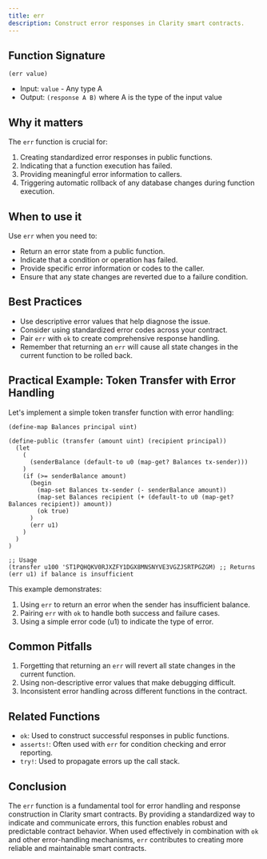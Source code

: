 ```yaml
---
title: err
description: Construct error responses in Clarity smart contracts.
---
```


## Function Signature

```clarity
(err value)
```

- Input: `value` - Any type A
- Output: `(response A B)` where A is the type of the input value

## Why it matters

The `err` function is crucial for:

1. Creating standardized error responses in public functions.
2. Indicating that a function execution has failed.
3. Providing meaningful error information to callers.
4. Triggering automatic rollback of any database changes during function execution.

## When to use it

Use `err` when you need to:

- Return an error state from a public function.
- Indicate that a condition or operation has failed.
- Provide specific error information or codes to the caller.
- Ensure that any state changes are reverted due to a failure condition.

## Best Practices

- Use descriptive error values that help diagnose the issue.
- Consider using standardized error codes across your contract.
- Pair `err` with `ok` to create comprehensive response handling.
- Remember that returning an `err` will cause all state changes in the current function to be rolled back.

## Practical Example: Token Transfer with Error Handling

Let's implement a simple token transfer function with error handling:

```clarity
(define-map Balances principal uint)

(define-public (transfer (amount uint) (recipient principal))
  (let
    (
      (senderBalance (default-to u0 (map-get? Balances tx-sender)))
    )
    (if (>= senderBalance amount)
      (begin
        (map-set Balances tx-sender (- senderBalance amount))
        (map-set Balances recipient (+ (default-to u0 (map-get? Balances recipient)) amount))
        (ok true)
      )
      (err u1)
    )
  )
)

;; Usage
(transfer u100 'ST1PQHQKV0RJXZFY1DGX8MNSNYVE3VGZJSRTPGZGM) ;; Returns (err u1) if balance is insufficient
```

This example demonstrates:
1. Using `err` to return an error when the sender has insufficient balance.
2. Pairing `err` with `ok` to handle both success and failure cases.
3. Using a simple error code (u1) to indicate the type of error.

## Common Pitfalls

1. Forgetting that returning an `err` will revert all state changes in the current function.
2. Using non-descriptive error values that make debugging difficult.
3. Inconsistent error handling across different functions in the contract.

## Related Functions

- `ok`: Used to construct successful responses in public functions.
- `asserts!`: Often used with `err` for condition checking and error reporting.
- `try!`: Used to propagate errors up the call stack.

## Conclusion

The `err` function is a fundamental tool for error handling and response construction in Clarity smart contracts. By providing a standardized way to indicate and communicate errors, this function enables robust and predictable contract behavior. When used effectively in combination with `ok` and other error-handling mechanisms, `err` contributes to creating more reliable and maintainable smart contracts.
